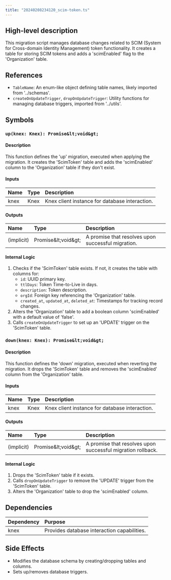 ```yaml
---
title: "20240208234120_scim-token.ts"
---
```


## High-level description
This migration script manages database changes related to SCIM (System for Cross-domain Identity Management) token functionality. It creates a table for storing SCIM tokens and adds a 'scimEnabled' flag to the 'Organization' table.

## References
- `TableName`: An enum-like object defining table names, likely imported from '../schemas'.
- `createOnUpdateTrigger`, `dropOnUpdateTrigger`: Utility functions for managing database triggers, imported from '../utils'.

## Symbols
### `up(knex: Knex): Promise&lt;void&gt;`
#### Description
This function defines the 'up' migration, executed when applying the migration. It creates the 'ScimToken' table and adds the 'scimEnabled' column to the 'Organization' table if they don't exist.

#### Inputs
| Name | Type | Description |
|:-----|:-----|:------------|
| knex | Knex | Knex client instance for database interaction. |

#### Outputs
| Name | Type | Description |
|:-----|:-----|:------------|
| (implicit) | Promise\&lt;void\&gt; | A promise that resolves upon successful migration. |

#### Internal Logic
1. Checks if the 'ScimToken' table exists. If not, it creates the table with columns for:
    - `id`: UUID primary key.
    - `ttlDays`: Token Time-to-Live in days.
    - `description`: Token description.
    - `orgId`: Foreign key referencing the 'Organization' table.
    - `created_at`, `updated_at`, `deleted_at`: Timestamps for tracking record changes.
2. Alters the 'Organization' table to add a boolean column 'scimEnabled' with a default value of 'false'.
3. Calls `createOnUpdateTrigger` to set up an 'UPDATE' trigger on the 'ScimToken' table.

### `down(knex: Knex): Promise&lt;void&gt;`
#### Description
This function defines the 'down' migration, executed when reverting the migration. It drops the 'ScimToken' table and removes the 'scimEnabled' column from the 'Organization' table.

#### Inputs
| Name | Type | Description |
|:-----|:-----|:------------|
| knex | Knex | Knex client instance for database interaction. |

#### Outputs
| Name | Type | Description |
|:-----|:-----|:------------|
| (implicit) | Promise\&lt;void\&gt; | A promise that resolves upon successful migration rollback. |

#### Internal Logic
1. Drops the 'ScimToken' table if it exists.
2. Calls `dropOnUpdateTrigger` to remove the 'UPDATE' trigger from the 'ScimToken' table.
3. Alters the 'Organization' table to drop the 'scimEnabled' column.

## Dependencies
| Dependency | Purpose |
|:-----------|:--------|
| knex       | Provides database interaction capabilities. |

## Side Effects
- Modifies the database schema by creating/dropping tables and columns.
- Sets up/removes database triggers. 
